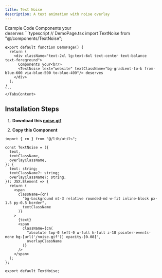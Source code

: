 ```yaml
---
title: Text Noise
description: A text animation with noise overlay
---
```


<Tabs defaultValue="example" className="pt-5 pb-1">
  <TabsList>
    <TabsTrigger value="example">Example</TabsTrigger>
    <TabsTrigger value="code">Code</TabsTrigger>
  </TabsList>
  <TabsContent value="example">
        <ComponentPreview className="mt-5 w-full h-full flex justify-center items-center text-2xl lg:text-6xl text-center text-balance">
            Components your<br/>
            <TextNoise text="website" textClassName="bg-gradient-to-b from-blue-600 via-blue-500 to-blue-400"/> deserves
        </ComponentPreview>
    </TabsContent>
  <TabsContent value="code">
    ```typescript
    // DemoPage.tsx
    import TextNoise from "@/components/TextNoise";

    export default function DemoPage() {
      return (
        <div className="text-2xl lg:text-6xl text-center text-balance text-foreground">
          Components your<br/>
          <TextNoise text="website" textClassName="bg-gradient-to-b from-blue-600 via-blue-500 to-blue-400"/> deserves
        </div>
      );
    }
    ```
    </TabsContent>

</Tabs>

## Installation Steps

1. **Download this <a href="/noise.gif" download>noise.gif</a>**

2. **Copy this Component**

```typescript:TextNoise.tsx showLineNumbers
import { cn } from "@/lib/utils";

const TextNoise = ({
  text,
  textClassName,
  overlayClassName,
}: {
  text: string;
  textClassName?: string;
  overlayClassName?: string;
}): JSX.Element => {
  return (
    <span
      className={cn(
        "bg-background mt-3 relative rounded-md w-fit inline-block px-1.5 py-0.5 border",
        textClassName
      )}
    >
      {text}
      <span
        className={cn(
          "absolute top-0 left-0 w-full h-full z-10 pointer-events-none bg-[url('/noise.gif')] opacity-[0.08]",
          overlayClassName
        )}
      />
    </span>
  );
};

export default TextNoise;
```
